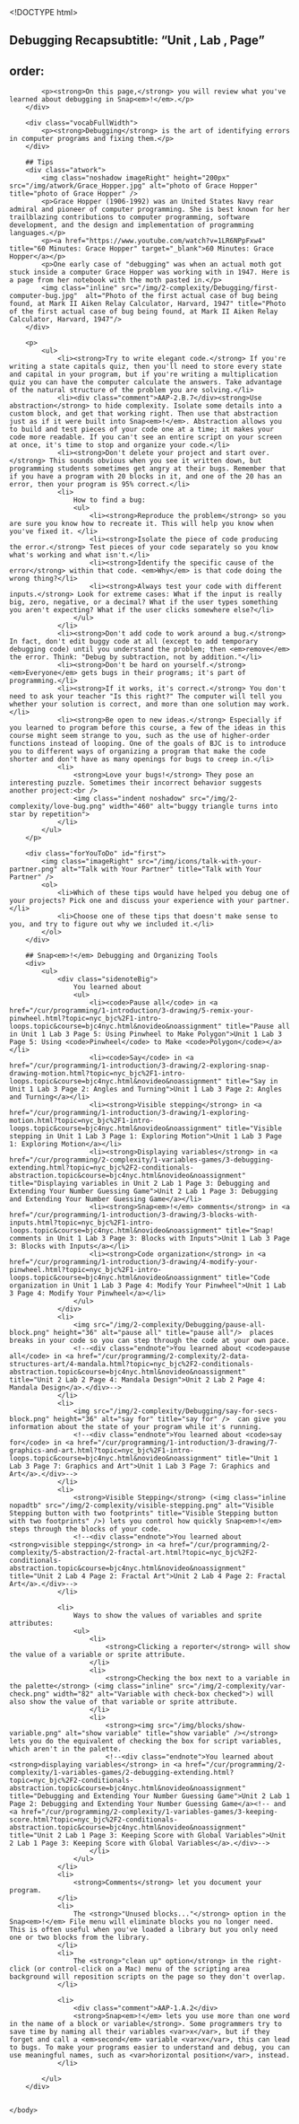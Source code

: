 <!DOCTYPE html>
<html lang="en">
	<head>
		<meta http-equiv="content-type" content="text/html; charset=utf-8" />
		<script type="text/javascript" src="/llab/loader.js"></script>
		<script type="text/javascript" src="/utilities/gifffer.min.js"></script>
		<script type="text/javascript">window.onload = function() {Gifffer();}</script>
		<link rel="stylesheet" type="text/css" href="/css/bjc-gifffer.css">
		<title>Unit 3 Lab 1: Dealing with Complexity, Page 6</title>
	</head>
    
    <body>
        ## Debugging Recapsubtitle: "Unit , Lab , Page"
order:
---
		<div class="learn">
            <p><strong>On this page,</strong> you will review what you've learned about debugging in Snap<em>!</em>.</p>
        </div>
        
		<div class="vocabFullWidth">
        	<p><strong>Debugging</strong> is the art of identifying errors in computer programs and fixing them.</p>
        </div>
		
        ## Tips
		<div class="atwork">
			<img class="noshadow imageRight" height="200px" src="/img/atwork/Grace_Hopper.jpg" alt="photo of Grace Hopper" title="photo of Grace Hopper" />
			<p>Grace Hopper (1906-1992) was an United States Navy rear admiral and pioneer of computer programming. She is best known for her trailblazing contributions to computer programming, software development, and the design and implementation of programming languages.</p>
			<p><a href="https://www.youtube.com/watch?v=1LR6NPpFxw4" title="60 Minutes: Grace Hopper" target="_blank">60 Minutes: Grace Hopper</a></p>
			<p>One early case of "debugging" was when an actual moth got stuck inside a computer Grace Hopper was working with in 1947. Here is a page from her notebook with the moth pasted in.</p>
			<img class="inline" src="/img/2-complexity/Debugging/first-computer-bug.jpg"  alt="Photo of the first actual case of bug being found, at Mark II Aiken Relay Calculator, Harvard, 1947" title="Photo of the first actual case of bug being found, at Mark II Aiken Relay Calculator, Harvard, 1947"/>
		</div>
        
		<p>
			<ul>
				<li><strong>Try to write elegant code.</strong> If you're writing a state capitals quiz, then you'll need to store every state and capital in your program, but if you're writing a multiplication quiz you can have the computer calculate the answers. Take advantage of the natural structure of the problem you are solving.</li>
				<li><div class="comment">AAP-2.B.7</div><strong>Use abstraction</strong> to hide complexity. Isolate some details into a custom block, and get that working right. Then use that abstraction just as if it were built into Snap<em>!</em>. Abstraction allows you to build and test pieces of your code one at a time; it makes your code more readable. If you can't see an entire script on your screen at once, it's time to stop and organize your code.</li>
				<li><strong>Don't delete your project and start over.</strong> This sounds obvious when you see it written down, but programming students sometimes get angry at their bugs. Remember that if you have a program with 20 blocks in it, and one of the 20 has an error, then your program is 95% correct.</li>
				<li>
					How to find a bug:
					<ul>
						<li><strong>Reproduce the problem</strong> so you are sure you know how to recreate it. This will help you know when you've fixed it. </li>
						<li><strong>Isolate the piece of code producing the error.</strong> Test pieces of your code separately so you know what's working and what isn't.</li>
						<li><strong>Identify the specific cause of the error</strong> within that code. <em>Why</em> is that code doing the wrong thing?</li>
						<li><strong>Always test your code with different inputs.</strong> Look for extreme cases: What if the input is really big, zero, negative, or a decimal? What if the user types something you aren't expecting? What if the user clicks somewhere else?</li>
					</ul>
				</li>
				<li><strong>Don't add code to work around a bug.</strong> In fact, don't edit buggy code at all (except to add temporary debugging code) until you understand the problem; then <em>remove</em> the error. Think: "Debug by subtraction, not by addition."</li>
				<li><strong>Don't be hard on yourself.</strong> <em>Everyone</em> gets bugs in their programs; it's part of programming.</li>
				<li><strong>If it works, it's correct.</strong> You don't need to ask your teacher "Is this right?" The computer will tell you whether your solution is correct, and more than one solution may work.</li>
				<li><strong>Be open to new ideas.</strong> Especially if you learned to program before this course, a few of the ideas in this course might seem strange to you, such as the use of higher-order functions instead of looping. One of the goals of BJC is to introduce you to different ways of organizing a program that make the code shorter and don't have as many openings for bugs to creep in.</li>
				<li>
					<strong>Love your bugs!</strong> They pose an interesting puzzle. Sometimes their incorrect behavior suggests another project:<br />
					<img class="indent noshadow" src="/img/2-complexity/love-bug.png" width="460" alt="buggy triangle turns into star by repetition">
				</li>
			</ul>
		</p>
        
        <div class="forYouToDo" id="first">
			<img class="imageRight" src="/img/icons/talk-with-your-partner.png" alt="Talk with Your Partner" title="Talk with Your Partner" />
            <ol>
				<li>Which of these tips would have helped you debug one of your projects? Pick one and discuss your experience with your partner.</li>
				<li>Choose one of these tips that doesn't make sense to you, and try to figure out why we included it.</li>
			</ol>
		</div>
        
        ## Snap<em>!</em> Debugging and Organizing Tools
        <div>
            <ul>
                <div class="sidenoteBig">
                    You learned about 
                    <ul>
                        <li><code>Pause all</code> in <a href="/cur/programming/1-introduction/3-drawing/5-remix-your-pinwheel.html?topic=nyc_bjc%2F1-intro-loops.topic&course=bjc4nyc.html&novideo&noassignment" title="Pause all in Unit 1 Lab 3 Page 5: Using Pinwheel to Make Polygon">Unit 1 Lab 3 Page 5: Using <code>Pinwheel</code> to Make <code>Polygon</code></a></li>
                        <li><code>Say</code> in <a href="/cur/programming/1-introduction/3-drawing/2-exploring-snap-drawing-motion.html?topic=nyc_bjc%2F1-intro-loops.topic&course=bjc4nyc.html&novideo&noassignment" title="Say in Unit 1 Lab 3 Page 2: Angles and Turning">Unit 1 Lab 3 Page 2: Angles and Turning</a></li>
                        <li><strong>Visible stepping</strong> in <a href="/cur/programming/1-introduction/3-drawing/1-exploring-motion.html?topic=nyc_bjc%2F1-intro-loops.topic&course=bjc4nyc.html&novideo&noassignment" title="Visible stepping in Unit 1 Lab 3 Page 1: Exploring Motion">Unit 1 Lab 3 Page 1: Exploring Motion</a></li>
                        <li><strong>Displaying variables</strong> in <a href="/cur/programming/2-complexity/1-variables-games/3-debugging-extending.html?topic=nyc_bjc%2F2-conditionals-abstraction.topic&course=bjc4nyc.html&novideo&noassignment" title="Displaying variables in Unit 2 Lab 1 Page 3: Debugging and Extending Your Number Guessing Game">Unit 2 Lab 1 Page 3: Debugging and Extending Your Number Guessing Game</a></li>
                        <li><strong>Snap<em>!</em> comments</strong> in <a href="/cur/programming/1-introduction/3-drawing/3-blocks-with-inputs.html?topic=nyc_bjc%2F1-intro-loops.topic&course=bjc4nyc.html&novideo&noassignment" title="Snap! comments in Unit 1 Lab 3 Page 3: Blocks with Inputs">Unit 1 Lab 3 Page 3: Blocks with Inputs</a></li>
                        <li><strong>Code organization</strong> in <a href="/cur/programming/1-introduction/3-drawing/4-modify-your-pinwheel.html?topic=nyc_bjc%2F1-intro-loops.topic&course=bjc4nyc.html&novideo&noassignment" title="Code organization in Unit 1 Lab 3 Page 4: Modify Your Pinwheel">Unit 1 Lab 3 Page 4: Modify Your Pinwheel</a></li>
                    </ul>
                </div>
                <li>
                    <img src="/img/2-complexity/Debugging/pause-all-block.png" height="36" alt="pause all" title="pause all"/>  places breaks in your code so you can step through the code at your own pace.  
                    <!--<div class="endnote">You learned about <code>pause all</code> in <a href="/cur/programming/2-complexity/2-data-structures-art/4-mandala.html?topic=nyc_bjc%2F2-conditionals-abstraction.topic&course=bjc4nyc.html&novideo&noassignment" title="Unit 2 Lab 2 Page 4: Mandala Design">Unit 2 Lab 2 Page 4: Mandala Design</a>.</div>-->
                </li>
                <li>
                    <img src="/img/2-complexity/Debugging/say-for-secs-block.png" height="36" alt="say for" title="say for" />  can give you information about the state of your program while it's running.
                    <!--<div class="endnote">You learned about <code>say for</code> in <a href="/cur/programming/1-introduction/3-drawing/7-graphics-and-art.html?topic=nyc_bjc%2F1-intro-loops.topic&course=bjc4nyc.html&novideo&noassignment" title="Unit 1 Lab 3 Page 7: Graphics and Art">Unit 1 Lab 3 Page 7: Graphics and Art</a>.</div>-->
                </li>
                <li>
                    <strong>Visible Stepping</strong> (<img class="inline nopadtb" src="/img/2-complexity/visible-stepping.png" alt="Visible Stepping button with two footprints" title="Visible Stepping button with two footprints" />) lets you control how quickly Snap<em>!</em> steps through the blocks of your code.
                    <!--<div class="endnote">You learned about <strong>visible stepping</strong> in <a href="/cur/programming/2-complexity/5-abstraction/2-fractal-art.html?topic=nyc_bjc%2F2-conditionals-abstraction.topic&course=bjc4nyc.html&novideo&noassignment" title="Unit 2 Lab 4 Page 2: Fractal Art">Unit 2 Lab 4 Page 2: Fractal Art</a>.</div>-->
                </li>
            
                <li>
                    Ways to show the values of variables and sprite attributes:
                    <ul>
                        <li>
                            <strong>Clicking a reporter</strong> will show the value of a variable or sprite attribute.
                        </li>
                        <li>
                            <strong>Checking the box next to a variable in the palette</strong> (<img class="inline" src="/img/2-complexity/var-check.png" width="82" alt="Variable with check-box checked">) will also show the value of that variable or sprite attribute.
                        </li>
                        <li>
                            <strong><img src="/img/blocks/show-variable.png" alt="show variable" title="show variable" /></strong> lets you do the equivalent of checking the box for script variables, which aren't in the palette.
                            <!--<div class="endnote">You learned about <strong>displaying variables</strong> in <a href="/cur/programming/2-complexity/1-variables-games/2-debugging-extending.html?topic=nyc_bjc%2F2-conditionals-abstraction.topic&course=bjc4nyc.html&novideo&noassignment" title="Debugging and Extending Your Number Guessing Game">Unit 2 Lab 1 Page 2: Debugging and Extending Your Number Guessing Game</a><!-- and <a href="/cur/programming/2-complexity/1-variables-games/3-keeping-score.html?topic=nyc_bjc%2F2-conditionals-abstraction.topic&course=bjc4nyc.html&novideo&noassignment" title="Unit 2 Lab 1 Page 3: Keeping Score with Global Variables">Unit 2 Lab 1 Page 3: Keeping Score with Global Variables</a>.</div>-->
                        </li>
                    </ul>
                </li>
                <li>
                    <strong>Comments</strong> let you document your program.
                </li>
                <li>
                    The <strong>"Unused blocks..."</strong> option in the Snap<em>!</em> File menu will eliminate blocks you no longer need. This is often useful when you've loaded a library but you only need one or two blocks from the library.
                </li>
                <li>
                    The <strong>"clean up" option</strong> in the right-click (or control-click on a Mac) menu of the scripting area background will reposition scripts on the page so they don't overlap.
                </li>
        
                <li>
                    <div class="comment">AAP-1.A.2</div>
                    <strong>Snap<em>!</em> lets you use more than one word in the name of a block or variable</strong>. Some programmers try to save time by naming all their variables <var>x</var>, but if they forget and call a <em>second</em> variable <var>x</var>, this can lead to bugs. To make your programs easier to understand and debug, you can use meaningful names, such as <var>horizontal position</var>, instead.
                </li>
                
			</ul>
		</div>
                
		
    </body>
</html>
